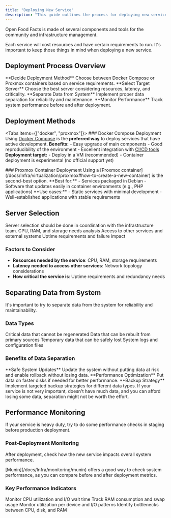 ```yaml
---
title: "Deploying New Service"
description: "This guide outlines the process for deploying new services within the Open Food Facts infrastructure. It covers choosing deployment methods like Docker Compose or Proxmox containers, separating data from the system, and monitoring performance after deployment."
---
```



Open Food Facts is made of several components and tools for the community and infrastructure management.

<Callout type="info">
  Each service will cost resources and have certain requirements to run. It's
  important to keep those things in mind when deploying a new service.
</Callout>

## Deployment Process Overview

<Steps>
  <Step>
    **Decide Deployment Method** Choose between Docker Compose or Proxmox
    containers based on service requirements.
  </Step>

  <Step>
    **Select Target Server** Choose the best server considering resources,
    latency, and criticality.
  </Step>

  <Step>
    **Separate Data from System** Implement proper data separation for
    reliability and maintenance.
  </Step>

  <Step>
    **Monitor Performance** Track system performance before and after
    deployment.
  </Step>
</Steps>

## Deployment Methods

<Tabs items={["docker", "proxmox"]}>
  <Tab value="docker">
    ### Docker Compose Deployment
    <Callout type="info">
      Using [Docker Compose](/docs/Infra/containerization/docker-architecture)
      is the **preferred way** to deploy services that have active development.
    </Callout>
    **Benefits:** - Easy upgrade of main components - Good reproducibility of
    the environment - Excellent integration with [CI/CD
    tools](/docs/Infra/configuration/cicd) **Deployment target:** - Deploy in a
    VM (recommended) - Container deployment is experimental (no official support
    yet)
  </Tab>

  <Tab value="proxmox">
    ### Proxmox Container Deployment
    <Callout type="info">
      Using a [Proxmox
      container](/docs/Infra/virtualization/proxmox#how-to-create-a-new-container)
      is the second-best option.
    </Callout>
    **Best for:** - Services packaged in Debian - Software that updates easily
    in container environments (e.g., PHP applications) **Use cases:** - Static
    services with minimal development - Well-established applications with
    stable requirements
  </Tab>
</Tabs>

## Server Selection

<Callout type="warning">
  Server selection should be done in coordination with the infrastructure team.
</Callout>

<Cards>
  <Card title="Resource Requirements" href="#factors-to-consider">
    CPU, RAM, and storage needs analysis
  </Card>
  <Card title="Network Latency" href="#factors-to-consider">
    Access to other services and external systems
  </Card>
  <Card title="Service Criticality" href="#factors-to-consider">
    Uptime requirements and failure impact
  </Card>
</Cards>

### Factors to Consider

- **Resources needed by the service**: CPU, RAM, storage requirements
- **Latency needed to access other services**: Network topology considerations
- **How critical the service is**: Uptime requirements and redundancy needs

## Separating Data from System

<Callout type="info">
  It's important to try to separate data from the system for reliability and
  maintainability.
</Callout>

### Data Types

<Cards>
  <Card title="Primary Source Data">
    Critical data that cannot be regenerated
  </Card>
  <Card title="Indexes">
    Data that can be rebuilt from primary sources
  </Card>
  <Card title="Caches & Temp Data">
    Temporary data that can be safely lost
  </Card>
  <Card title="Logs & Configs">
    System logs and configuration files
  </Card>
</Cards>

### Benefits of Data Separation

<Steps>
  <Step>
    **Safe System Updates** Update the system without putting data at risk and
    enable rollback without losing data.
  </Step>

  <Step>
    **Performance Optimization** Put data on faster disks if needed for better
    performance.
  </Step>

  <Step>
    **Backup Strategy** Implement targeted backup strategies for different data
    types.
  </Step>
</Steps>

<Callout type="info">
  If your service is not very important, doesn't have much data, and you can
  afford losing some data, separation might not be worth the effort.
</Callout>

## Performance Monitoring

<Callout type="warning">
  If your service is heavy duty, try to do some performance checks in staging
  before production deployment.
</Callout>

### Post-Deployment Monitoring

After deployment, check how the new service impacts overall system performance.

<Callout type="info">
  [Munin](/docs/Infra/monitoring/munin) offers a good way to check system
  performance, as you can compare before and after deployment metrics.
</Callout>

### Key Performance Indicators

<Cards>
  <Card title="CPU Usage" >
    Monitor CPU utilization and I/O wait time
  </Card>
  <Card title="Memory Usage">
    Track RAM consumption and swap usage
  </Card>
  <Card title="Disk Usage">
    Monitor utilization per device and I/O patterns
  </Card>
  <Card title="Pressure Stall Information">
    Identify bottlenecks between CPU, disk, and RAM
  </Card>
</Cards>

